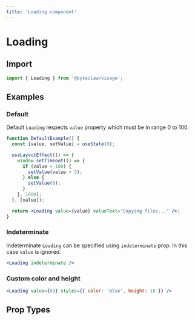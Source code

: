 ```yaml
---
title: 'Loading component'
---
```


# Loading

## Import

```js transpile=false
import { Loading } from '@byteclaw/visage';
```

## Examples

### Default

Default `Loading` respects `value` property which must be in range 0 to 100.

```jsx live=true
function DefaultExample() {
  const [value, setValue] = useState(0);

  useLayoutEffect(() => {
    window.setTimeout(() => {
      if (value < 100) {
        setValue(value + 5);
      } else {
        setValue(0);
      }
    }, 1000);
  }, [value]);

  return <Loading value={value} valueText="Copying files..." />;
}
```

### Indeterminate

Indeterminate `Loading` can be specified using `indeterminate` prop. In this case `value` is ignored.

```jsx live=true
<Loading indeterminate />
```

### Custom color and height

```jsx live=true
<Loading value={60} styles={{ color: 'blue', height: 10 }} />
```

## Prop Types

<PropTypes component="Loading" />
